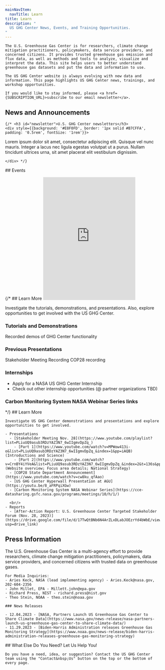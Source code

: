```yaml
---
mainNavItem:
  navTitle: Learn
title: Learn
description: "
  US GHG Center News, Events, and Training Opportunities.
"
---
```





<AnchorScroll />
<Block >
  <Prose>

    The U.S. Greenhouse Gas Center is for researchers, climate change mitigation practitioners, policymakers, data service providers, and concerned citizens. It provides trusted greenhouse gas emission and flux data, as well as methods and tools to analyze, visualize and interpret the data. This site helps users to better understand greenhouse gas datasets and put the data and information to use.

    The US GHG Center website is always evolving with new data and information. This page highlights US GHG Center news, trainings, and workshop opportunities.  

    If you would like to stay informed, please <a href={SUBSCRIPTION_URL}>subscribe to our email newsletter</a>.
  </Prose>
</Block>

<Block>
  <Prose>
    <h2 id="news">News and Announcements</h2>
    <EventsComponent items={NEWS_ITEMS} />

    {/* <h3 id="newsletter">U.S. GHG Center newsletters</h3>
    <div style={{background: '#E8F0FD', border: '1px solid #B7CFFA', padding: '0.5rem', fontSize: '1rem'}}>

Lorem ipsum dolor sit amet, consectetur adipiscing elit. Quisque vel nunc mauris. Integer a lacus nec ligula egestas volutpat ut a purus. Nullam tincidunt ultrices urna, sit amet placerat elit vestibulum dignissim.
    
    </div> */}
  </Prose>
</Block>



<Block>
  <Prose>
    ## Events 
    <EventsComponent items={EVENT_ITEMS} />
  </Prose>
</Block>


{/* <Block>
  <Prose>
    ## Learn More
    <Embed
      src="https://www.youtube.com/embed/YQWespzOtzI?si=0T-HzC405nrLfsTp" 
      height="400"
    />


  Investigate the tutorials, demonstrations, and presentations. Also, explore opportunities to get involved with the US GHG Center.

  ### Tutorials and Demonstrations
  Recorded demos of GHG Center functionality

  ### Previous Presentations
  Stakeholder Meeting Recording
  COP28 recording

  ### Internships
  - Apply for a NASA US GHG Center Internship 
  - Check out other internship opportunities (@ partner organizations TBD)
  
  ### Carbon Monitoring System NASA Webinar Series links
  </Prose>
</Block> */}

<Block>
  <Prose>
    ## Learn More

    Investigate US GHG Center demonstrations and presentations and explore opportunities to get involved.

    - Presentations 
      - [Stakeholder Meeting Nov. 28](https://www.youtube.com/playlist?list=PLiuUQ9asub3RDzYAZ3N7_6wIIgmvDpZq_) 
        - [Part 1](https://www.youtube.com/watch?v=MPWow413i-o&list=PLiuUQ9asub3RDzYAZ3N7_6wIIgmvDpZq_&index=1&pp=iAQB) (Introductions and Science)
        - [Part 2](https://www.youtube.com/watch?v=CrnBY4iYVeA&list=PLiuUQ9asub3RDzYAZ3N7_6wIIgmvDpZq_&index=2&t=136s&pp=iAQB) (Website overview; Focus area details; National Strategy)
      - [COP28 State Department Announcement](https://www.youtube.com/watch?v=cw8ku_qfAao)
      - [US GHG Center Hyperwall Presentation at AGU](https://youtu.be/8_aFRPqiXGw)
      - [Carbon Monitoring System NASA Webinar Series](https://cce-datasharing.gsfc.nasa.gov/programs/meetings/10/h/1/)

      <br/>
    - Reports
      - [After-Action Report: U.S. Greenhouse Center Targeted Stakeholder Forum (Nov. 28, 2023)](https://drive.google.com/file/d/17TwQtBNb6N4ArZLxDLabJOEzrYd4bWbE/view?usp=drive_link)
  </Prose>
</Block>

<Block>
  <Prose>
   <h2 id="press"> Press Information </h2>
   The U.S. Greenhouse Gas Center is a multi-agency effort to provide researchers, climate change mitigation practitioners, policymakers, data service providers, and concerned citizens with trusted data on greenhouse gases. 

    For Media Inquiries:
    - Aries Keck, NASA (lead implementing agency) - Aries.Keck@nasa.gov, 202-604-2356
    - John Millet, EPA - Millett.john@epa.gov
    - Richard Press, NIST - richard.press@nist.gov 
    - Theo Stein, NOAA - theo.stein@noaa.gov

    ### News Releases

    - 12.04.2023 - [NASA, Partners Launch US Greenhouse Gas Center to Share Climate Data](https://www.nasa.gov/news-release/nasa-partners-launch-us-greenhouse-gas-center-to-share-climate-data/)
    - 11.29.2023 - [Biden-Harris Administration releases Greenhouse Gas Monitoring Strategy](https://www.noaa.gov/news-release/biden-harris-administration-releases-greenhouse-gas-monitoring-strategy)
  </Prose>
</Block>

<Block>
  <Prose>
    ## What Else Do You Need?  Let Us Help You!

    Do you have a need, idea, or suggestion? Contact the US GHG Center team using the "Contact&nbsp;Us" button on the top or the bottom of every page.
  </Prose>
</Block>
